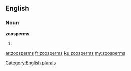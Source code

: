 ==English==

===Noun===
'''zoosperms'''

# {{plural of|zoosperm}}

[[Category:English plurals]]

[[ar:zoosperms]]
[[fr:zoosperms]]
[[ku:zoosperms]]
[[my:zoosperms]]